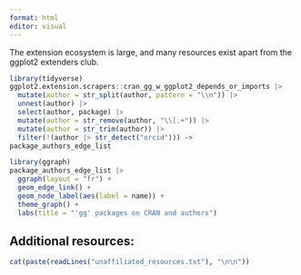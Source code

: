 ```yaml
---
format: html
editor: visual
---
```


The extension ecosystem is large, and many resources exist apart from the ggplot2 extenders club. 

```r
library(tidyverse)
ggplot2.extension.scrapers::cran_gg_w_ggplot2_depends_or_imports |> 
  mutate(author = str_split(author, pattern = "\\n")) |>
  unnest(author) |>
  select(author, package) |>
  mutate(author = str_remove(author, "\\[.+")) |>
  mutate(author = str_trim(author)) |>
  filter(!(author |> str_detect("orcid"))) ->
package_authors_edge_list

library(ggraph)
package_authors_edge_list |>
  ggraph(layout = "fr") + 
  geom_edge_link() + 
  geom_node_label(aes(label = name)) + 
  theme_graph() + 
  labs(title = "'gg' packages on CRAN and authors")

```


## Additional resources:

```r
cat(paste(readLines("unaffiliated_resources.txt"), "\n\n"))

```


